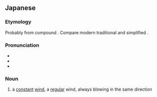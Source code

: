 ==Japanese==
{{ja-kanjitab|じょう|ふう|yomi=on}}

===Etymology===
Probably from {{etyl|ltc|ja|sort=しょうふう'}} compound {{m|ltc|常風|tr=*zhiɑng *biung}}. Compare modern {{etyl|cmn|-}} traditional {{m|cmn|常風}} and simplified {{m|cmn|常风|tr=chángfēng}}.

===Pronunciation===
* {{l|ja|sc=Latn|音読み|On'yomi}}
* {{ja-accent-common|h|じょ|うふう}}
* {{IPA|lang=ja|[d͡ʑʲo̞ːɸɯᵝː]}}

===Noun===
{{ja-noun|じょうふう|hhira=じやうふう}}

# a [[constant]] [[wind]], a [[regular]] wind, always blowing in the same direction